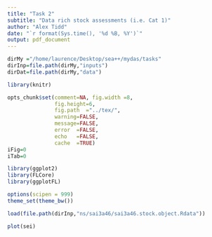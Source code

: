 ```yaml
---
title: "Task 2"
subtitle: "Data rich stock assessments (i.e. Cat 1)" 
author: "Alex Tidd"
date: "`r format(Sys.time(), '%d %B, %Y')`"
output: pdf_document
---
```


```r
dirMy ="/home/laurence/Desktop/sea++/mydas/tasks"
dirInp=file.path(dirMy,"inputs")
dirDat=file.path(dirMy,"data")
```

```r
library(knitr)

opts_chunk$set(comment=NA, fig.width =8, 
               fig.height=6,
               fig.path  ="../tex/",
               warning=FALSE, 
               message=FALSE, 
               error  =FALSE, 
               echo   =FALSE,
               cache  =TRUE)
iFig=0
iTab=0
```

```r
library(ggplot2)
library(FLCore)
library(ggplotFL)

options(scipen = 999)
theme_set(theme_bw())
```

```r
load(file.path(dirInp,"ns/sai3a46/sai3a46.stock.object.Rdata"))

plot(sei)
```
